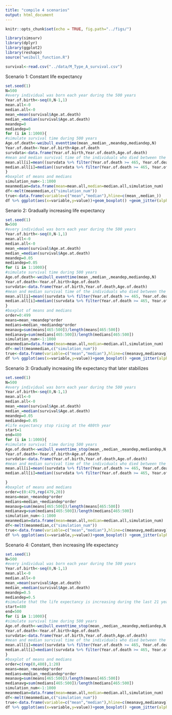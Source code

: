 ---
title: "compile 4 scenarios"
output: html_document
---

```{r setup, include=FALSE}
knitr::opts_chunk$set(echo = TRUE, fig.path="../figs/")
```

```{r loadpackage,ehco=FALSE}
library(simsurv)
library(dplyr)
library(ggplot2)
library(reshape)
source("weibull_function.R")
```

```{r read data,include=FALSE}
survival<-read.csv("../data/M_Type_A_survival.csv")
```

Scenario 1: Constant life expectancy

```{r scenario1 36yrs,echo=FALSE}
set.seed(1)
N=500
#every individual was born each year during the 500 years
Year.of.birth<-seq(0,N-1,1)
mean.all<-0
median.all<-0
mean_=mean(survival$Age.at.death)
median_=median(survival$Age.at.death)
meandep=0
mediandep=0
for (i in 1:1000){
#simulate survival time during 500 years
Age.of.death<-weibull_eventtime(mean_,median_,meandep,mediandep,N)
Year.of.death<-Year.of.birth+Age.of.death
survdata<-data.frame(Year.of.birth,Year.of.death,Age.of.death)
#mean and median survival time of the individuals who died between the 466th year to the 500th year(36years)
mean.all[i]=mean((survdata %>% filter(Year.of.death >= 465, Year.of.death <= 500))[,"Age.of.death"])
median.all[i]=median((survdata %>% filter(Year.of.death >= 465, Year.of.death <= 500))[,"Age.of.death"])
}
#boxplot of means and medians
simulation_num<-1:1000
meanmedian=data.frame(mean=mean.all,median=median.all,simulation_num)
df<-melt(meanmedian,c("simulation_num"))
true<-data.frame(variable=c("mean","median"),hline=c(mean_,median_))
df %>% ggplot(aes(x=variable,y=value))+geom_boxplot() +geom_jitter(alpha=0.1,position = position_jitter(width = 0.3,seed=1))+stat_summary(fun.y = "mean", geom = "point", colour = "#000000", size = 2)+ stat_summary(fun.y="mean", colour="#000000", geom="text", vjust=-0.7,size=4, aes( label=round(..y.., digits=1)))+geom_errorbar(data=true,aes(y=NULL,ymax=hline,ymin=hline),linetype="dashed",color=c("#0072B2","#D55E00"),position=position_dodge())+geom_text(aes(1,mean_-0.6),label=round(mean_,digits=2),size=4,color=c("#0072B2"))+geom_text(aes(2,median_-0.6),label=round(median_,digits=2),size=4,color="#D55E00")+xlab("Statistics")+ylab("Value")+theme_bw(base_size = 18,base_family = "")
```

Senario 2: Gradually increasing life expectancy

```{r scenario2 36yrs,echo=FALSE}
set.seed(1)
N=500
#every individual was born each year during the 500 years
Year.of.birth<-seq(0,N-1,1)
mean.all<-0
median.all<-0
mean_=mean(survival$Age.at.death)
median_=median(survival$Age.at.death)
meandep=0.05
mediandep=0.05
for (i in 1:1000){
#simulate survival time during 500 years
Age.of.death<-weibull_eventtime(mean_,median_,meandep,mediandep,N)
Year.of.death<-Year.of.birth+Age.of.death
survdata<-data.frame(Year.of.birth,Year.of.death,Age.of.death)
#mean and median survival time of the individuals who died between the 466th year to the 500th year(36years)
mean.all[i]=mean((survdata %>% filter(Year.of.death >= 465, Year.of.death <= 500))[,"Age.of.death"])
median.all[i]=median((survdata %>% filter(Year.of.death >= 465, Year.of.death <= 500))[,"Age.of.death"])
}
#boxplot of means and medians
order=0:499
means=mean_+meandep*order
medians=median_+mediandep*order
meanavg=sum(means[465:500])/length(means[465:500])
medianavg=sum(medians[465:500])/length(medians[465:500])
simulation_num<-1:1000
meanmedian=data.frame(mean=mean.all,median=median.all,simulation_num)
df<-melt(meanmedian,c("simulation_num"))
true<-data.frame(variable=c("mean","median"),hline=c(meanavg,medianavg))
df %>% ggplot(aes(x=variable,y=value))+geom_boxplot() +geom_jitter(alpha=0.1,position = position_jitter(width = 0.3,seed=1))+stat_summary(fun.y = "mean", geom = "point", colour = "#000000", size = 2)+ stat_summary(fun.y="mean", colour="#000000", geom="text", vjust=-0.7,size=4, aes( label=round(..y.., digits=1)))+geom_errorbar(data=true,aes(y=NULL,ymax=hline,ymin=hline),linetype="dashed",color=c("#0072B2","#D55E00"),position=position_dodge())+geom_text(aes(1,meanavg-0.4),label=round(meanavg,digits=2),size=4,color="#0072B2")+geom_text(aes(2,medianavg-0.4),label=round(medianavg,digits=2),size=4,color="#D55E00")+xlab("Statistics")+ylab("Value")+theme_bw(base_size = 18,base_family = "")
```

Scenario 3: Gradually increasing life expectancy that later stabilizes

```{r scenario3 36yrs,echo=FALSE}
set.seed(1)
N=500
#every individual was born each year during the 500 years
Year.of.birth<-seq(0,N-1,1)
mean.all<-0
median.all<-0
mean_=mean(survival$Age.at.death)
median_=median(survival$Age.at.death)
meandep=0.05
mediandep=0.05
#life expectancy stop rising at the 480th year
start=1
end=480
for (i in 1:1000){
#simulate survival time during 500 years
Age.of.death<-weibull_eventtime_stop(mean_,median_,meandep,mediandep,N,start,end)
Year.of.death<-Year.of.birth+Age.of.death
survdata<-data.frame(Year.of.birth,Year.of.death,Age.of.death)
#mean and median survival time of the individuals who died between the 466th year to the 500th year(36years)
mean.all[i]=mean((survdata %>% filter(Year.of.death >= 465, Year.of.death <= 500))[,"Age.of.death"])
median.all[i]=median((survdata %>% filter(Year.of.death >= 465, Year.of.death <= 500))[,"Age.of.death"])

}
#boxplot of means and medians
order=c(0:479,rep(479,20))
means=mean_+meandep*order
medians=median_+mediandep*order
meanavg=sum(means[465:500])/length(means[465:500])
medianavg=sum(medians[465:500])/length(medians[465:500])
simulation_num<-1:1000
meanmedian=data.frame(mean=mean.all,median=median.all,simulation_num)
df<-melt(meanmedian,c("simulation_num"))
true<-data.frame(variable=c("mean","median"),hline=c(meanavg,medianavg))
df %>% ggplot(aes(x=variable,y=value))+geom_boxplot() +geom_jitter(alpha=0.1,position = position_jitter(width = 0.3,seed=1))+xlab("mean")+ylab("value")+stat_summary(fun.y = "mean", geom = "point", colour = "#000000", size = 2)+ stat_summary(fun.y="mean", colour="#000000", geom="text", vjust=-0.7,size=4, aes( label=round(..y.., digits=1)))+geom_errorbar(data=true,aes(y=NULL,ymax=hline,ymin=hline),linetype="dashed",color=c("#0072B2","#D55E00"),position=position_dodge())+geom_text(aes(1,meanavg-0.4),label=round(meanavg,digits=2),size=4,color="#0072B2")+geom_text(aes(2,medianavg-0.4),label=round(medianavg,digits=2),size=4,color="#D55E00")+xlab("Statistics")+ylab("Value")+theme_bw(base_size = 18,base_family = "")
```

Scenario 4: Constant, then increasing life expectancy

```{r scenario4 36yrs,echo=FALSE}
set.seed(1)
N=500
#every individual was born each year during the 500 years
Year.of.birth<-seq(0,N-1,1)
mean.all<-0
median.all<-0
mean_=mean(survival$Age.at.death)
median_=median(survival$Age.at.death)
meandep=0.5
mediandep=0.5
#simulate that the life expectancy is increasing during the last 21 years(1990-2010)
start=480
end=500
for (i in 1:1000){
#simulate survival time during 500 years
Age.of.death<-weibull_eventtime_stop(mean_,median_,meandep,mediandep,N,start,end)
Year.of.death<-Year.of.birth+Age.of.death
survdata<-data.frame(Year.of.birth,Year.of.death,Age.of.death)
#mean and median survival time of the individuals who died between the 465th year to the 500th year(36years)
mean.all[i]=mean((survdata %>% filter(Year.of.death >= 465, Year.of.death <= 500))[,"Age.of.death"])
median.all[i]=median((survdata %>% filter(Year.of.death >= 465, Year.of.death <= 500))[,"Age.of.death"])
}
#boxplot of means and medians
order=c(rep(0,480),1:20)
means=mean_+meandep*order
medians=median_+mediandep*order
meanavg=sum(means[465:500])/length(means[465:500])
medianavg=sum(medians[465:500])/length(medians[465:500])
simulation_num<-1:1000
meanmedian=data.frame(mean=mean.all,median=median.all,simulation_num)
df<-melt(meanmedian,c("simulation_num"))
true<-data.frame(variable=c("mean","median"),hline=c(meanavg,medianavg))
df %>% ggplot(aes(x=variable,y=value))+geom_boxplot() +geom_jitter(alpha=0.1,position = position_jitter(width = 0.3,seed=1))+xlab("mean")+ylab("value")+stat_summary(fun.y = "mean", geom = "point", colour = "#000000", size = 2)+ stat_summary(fun.y="mean", colour="#000000", geom="text", vjust=-0.7,size=4, aes( label=round(..y.., digits=1)))+geom_errorbar(data=true,aes(y=NULL,ymax=hline,ymin=hline),linetype="dashed",color=c("#0072B2","#D55E00"),position=position_dodge())+geom_text(aes(1,meanavg-0.4),label=round(meanavg,digits=2),size=4,color="#0072B2")+geom_text(aes(2,medianavg-0.4),label=round(medianavg,digits=2),size=4,color="#D55E00")+xlab("Statistics")+ylab("Value")+theme_bw(base_size = 18,base_family = "")
```